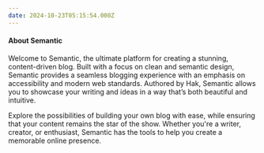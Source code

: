 ```yaml
---
date: 2024-10-23T05:15:54.000Z
---
```

#### About Semantic

Welcome to Semantic, the ultimate platform for creating a stunning, content-driven blog. Built with a focus on clean and semantic design, Semantic provides a seamless blogging experience with an emphasis on accessibility and modern web standards. Authored by Hak, Semantic allows you to showcase your writing and ideas in a way that’s both beautiful and intuitive.

Explore the possibilities of building your own blog with ease, while ensuring that your content remains the star of the show. Whether you're a writer, creator, or enthusiast, Semantic has the tools to help you create a memorable online presence.